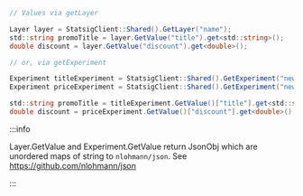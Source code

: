 ```csharp
// Values via getLayer

Layer layer = StatsigClient::Shared().GetLayer("name");
std::string promoTitle = layer.GetValue("title").get<std::string>();
double discount = layer.GetValue("discount").get<double>();

// or, via getExperiment

Experiment titleExperiment = StatsigClient::Shared().GetExperiment("new_user_promo_title");
Experiment priceExperiment = StatsigClient::Shared().GetExperiment("new_user_promo_price");

std::string promoTitle = titleExperiment.GetValue()["title"].get<std::string>();
double discount = priceExperiment.GetValue()["discount"].get<double>();
```

:::info 

Layer.GetValue and Experiment.GetValue return JsonObj which are unordered maps of string to `nlohmann/json`. See https://github.com/nlohmann/json

:::